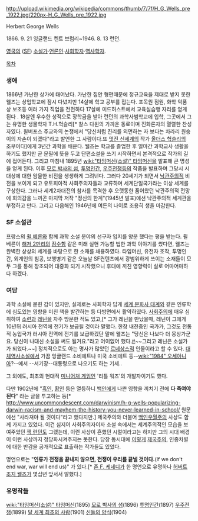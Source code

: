 http://upload.wikimedia.org/wikipedia/commons/thumb/7/7f/H_G_Wells_pre_1922.jpg/220px-H_G_Wells_pre_1922.jpg

Herbert George Wells

1866. 9. 21 잉글랜드 켄트 브럼리~1946. 8. 13 런던.

[[영국]]의 ([[SF]]) [[소설가]]·[[언론인]]·[[사회학자]]·[[역사학자]].

[[목차]]
=== 생애 ===
1866년 가난한 상가에 태어났다. 가난한 집안 형편때문에 정규교육을 제대로 받지 못한 웰즈는 상업학교에 잠시 다녔지만 14살에 학교 공부를 접는다. 포목원 점원, 화학 악품상 보조등 여러 가지 직업을 전전하다 17살에 미드허스트에서 교육실습행 자리를 얻게 된다 . 18살엔 우수한 성적으로 장학금을 받아 런던의 과학사범학교에 입학, 그곳에서 그는 유명한 생물학자 T.H.헉슬리[* 찰스 다윈의 가까운 동료이며 진화론자의 열렬한 찬성자였다. 윌버포스 주교와의 논쟁에서 "당신처럼 진리를 외면하는 자 보다는 차라리 원숭이의 자손이 되겠다"라고 발언한 그 사람이다.또 [[멋진 신세계]]의 작가 [[올더스 헉슬리]]의 조부이다]에게 3년간 과학을 배운다. 웰즈는 학교를 졸업한 후 얼마간 과학교사 생활을 하기도 했지만 곧 문필에 뜻을 두고 단편소설을 쓰기 시작하면서 본격적으로 작가의 길에 접어든다. 그리고 마침내 1895년 [[wiki:"타임머신(소설)" 타임머신]]을 발표해 큰 명성을 얻게 된다. 이후 [[모로 박사의 섬]], [[투명인간]], [[우주전쟁]]등의 작품을 발표하며 그당시 시대상에 대한 암울한 비전을 생생하게 그려낸다. 그러다 20세기가 되면서 [[낙관주의]]적 비전을 보이게 되고 유토피아적 사회주의자들과 교류하며 세계단일국가라는 이상 세계를 구상한다. 그러나 세계2차대전의 참사를 목격한 후 오랫동한 품어왔던 낙관주의적 전망에 회의감을 느끼곤 마지막 저작 "정신의 한계"(1945년 발표)에선 낙관주의적 세계관을 부정하고 만다. 그리고 다음해인 1946년에 여든의 나이로 조용히 생을 마감한다.

=== SF 소설관 ===
프랑스의 [[쥘 베른]]와 함께 과학 소설 분야의 선구자 입지를 양분 했다는 평을 받는다. 쥘 베른이 [[해저 2만리]]의 [[잠수함]] 같은 미래 실현 가능할 법한 과학 이야기를 썼다면, 웰즈는 완벽한 상상의 세계를 바탕으로 한 소재를 채용하였다. 타임머신, 유전자 조작, 투명인간, 외계인의 침공, 보행병기 같은 오늘날 SF컨텐츠에서 광범위하게 쓰이는 소재들이 모두 그를 통해 창조되어 대중화 되기 시작했으니 후대에 끼친 영향력이 실로 어마어마하다 하겠다. 

=== 여담 ===
과학 소설에 묻힌 감이 있지만, 실제로는 사회학자 답게 [[세계 문화사 대계]]와 같은 인류학에 심도있는 영향을 미친 책을 발간하는 등 다방면에서 활약하였다. [[사회주의]]에 매우 심취하여 [[소련]]과 [[레닌]]을 자주 방문한 적도 있고,[* 그가 레닌을 만났을때, 레닌이 그에게 10년뒤 러시아 전역에 전기가 보급될 것이라 말했다. 한창 내전중인 국가가, 그것도 전통적 농업국가 러시아 전역에 전기를 보급하겠단 말에 웰즈는 "당신은 나보다 더 몽상가군요. 당신이 나대신 소설을 써도 될거요."라고 어이없어 했다.[http://flager8.egloos.com/2769196 #]~~그리고 레닌은 소설가가 되었다.~~] 정치적으로도 아는 명사가 많았던 [[르네상스]]적 인물이라고 할 수 있다. [[대체역사소설]]에서 가끔 잉글랜드 소비에트나 미국 소비에트 등--[[wiki:"1984" 오세아니아]]?--에서 --서기장--대통령으로 나오기도 하는 기세..

그 외에도, 최초의 현대적 [[미니어처 게임]]인 '리틀 워즈'의 개발자이기도 했다. 

다만 1902년에 "[[흑인]], [[황인]] 등은 열등하니 [[백인]]에게 나쁜 영향을 끼치기 전에 '''다 죽여야 된다'''" 라는 글을 투고하는 등[* http://www.uncommondescent.com/darwinism/h-g-wells-popularizing-darwin-racism-and-mayhem-the-history-you-never-learned-in-school/  원문에선 "사라져야 될 것이다"라고 했다지만.] 제국주의와 더불어 [[백인우월주의]] 사상도 함께 가지고 있었다. 이건 심지어 사회주의자이자 소설 속에서는 세계주의적인 모습을 보여주었던 [[잭 런던]]도 그랬는데, 이런 사상이 흔했던 시절이라고는 하지만 그의 시대 배경이 이런 사상까지 정당화시켜주지는 못한다. 당장 동시대에 [[조지 오웰|이]][[존 로널드 루엘 톨킨|렇]][[로버트 루이스 스티븐슨|게]] [[마크 트웨인|제국주의]], 인종차별에 대한 반감을 공개적으로 표출하는 작가들도 있었다.

명언으로는 "'''인류가 전쟁을 끝내지 않으면, 전쟁이 우리를 끝낼 것이다.'''(If we don't end war, war will end us)" 가 있다.[* [[존 F. 케네디]]가 한 명언으로 유명하나 [[허버트 조지 웰즈]]가 몇십년 앞서서 말했다.]

=== 유명작들 ===
[[wiki:"타임머신(소설)" 타임머신]](1895)
[[모로 박사의 섬]](1896)
[[투명인간]](1897)
[[우주전쟁]](1899)
[[달 세계 최초의 사람]](1901)
[[신들의 양식]](1904)
